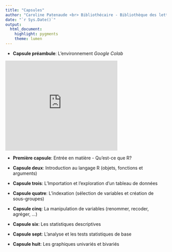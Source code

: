```yaml
---
title: "Capsules"
author: "Caroline Patenaude <br> Bibliothécaire - Bibliothèque des lettres et sciences humaines"
date: "`r Sys.Date()`"
output: 
  html_document: 
    highlight: pygments
    theme: lumen
---
```




- **Capsule préambule**: L'environnement *Google Colab*

<iframe width="350" height="280" src="https://www.youtube.com/embed/6A5EpqqDOdk" frameborder="0" allowfullscreen></iframe>

- **Première capsule**: Entrée en matière - Qu'est-ce que R? 

- **Capsule deux**: Introduction au langage R (objets, fonctions et arguments)

- **Capsule trois**: L'Importation et l'exploration d'un tableau de données

- **Capsule quatre**: L'indexation (sélection de variables et création de sous-groupes)

- **Capsule cinq**: La manipulation de variables (renommer, recoder, agréger, ...)

- **Capsule six**: Les statistiques descriptives

- **Capsule sept**: L'analyse et les tests statistiques de base

- **Capsule huit**: Les graphiques univariés et bivariés
